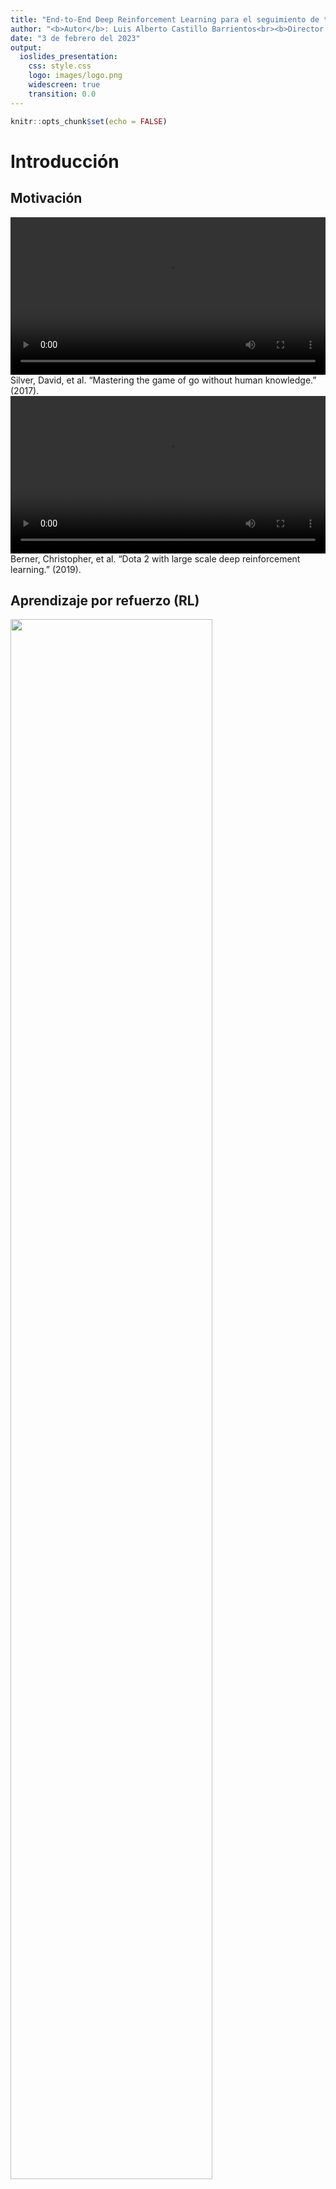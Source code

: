 ```yaml
---
title: "End-to-End Deep Reinforcement Learning para el seguimiento de trayectorias sobre superficies tridimensionales"
author: "<b>Autor</b>: Luis Alberto Castillo Barrientos<br><b>Director de tesis</b>: Dr. Reyes Rios Cabrera"
date: "3 de febrero del 2023"
output: 
  ioslides_presentation:
    css: style.css
    logo: images/logo.png
    widescreen: true
    transition: 0.0
---
```

```r
knitr::opts_chunk$set(echo = FALSE)
```

# Introducción

## Motivación {.flexbox .vcenter}

<div class="columns-2">
  <video width="100%" autoplay loop>
  <source src="videos/alphazero_2017_final.m4v" type="video/mp4"/>
  </video>
  <div align="center">
  Silver, David, et al. "Mastering the game of go without human knowledge." (2017).
  </div>
 
  <video width="100%" autoplay loop>
  <source src="videos/openai_five_dota_final.m4v" type="video/mp4"/>
  </video>
  <div align="center">
  Berner, Christopher, et al. "Dota 2 with large scale deep reinforcement learning." (2019).
  </div>
</div>

## Aprendizaje por refuerzo (RL) {.flexbox .vcenter}

<div align="center">
  <img src="images/rl-model.png" width="80%">
</div>

## Aprendizaje por refuerzo profundo (DRL) {.flexbox .vcenter}

<div align="center">
  <img src="images/rl-algos.png" width="90%">
</div>

## DRL aplicado a la robótica {.flexbox .vcenter}

<div class="columns-2">
  <video width="100%" autoplay loop>
  <source src="videos/shadow_hand_real_block_final.m4v" type="video/mp4"/>
  </video>
  <div align="center">
  Andrychowicz, OpenAI: Marcin, et al. "Learning dexterous in-hand manipulation." (2020).
  </div>
 
  <video width="100%" autoplay loop>
  <source src="videos/shadow_rubik_normal.m4v" type="video/mp4"/>
  </video>
  <div align="center">
  Akkaya, Ilge, et al. "Solving rubik's cube with a robot hand." (2019).
  </div>
</div>


## Planteamiento del problema {.flexbox .vcenter}

<div class="columns-2">
  Algunas de las complicaciones de aplicar directamente DRL a robots reales son:<br><br>
  <ul>
  <li>Ineficiencia de muestreo</li>
  <li>Riesgo de seguridad</li>
  <li>Es difícil reiniciar el entorno</li>
  </ul>
 
  <img src="images/robot-safety-zone.jpg" width="100%">
</div>

## Aprendiendo en simulación {.flexbox .vcenter}

<div class="columns-2">
  <video width="100%" autoplay loop>
  <source src="videos/openai_rubik.m4v" type="video/mp4"/>
  </video>
 
  <img src="images/open-rubik-overview.jpg" width="100%">
</div>

## Tiempo de entrenamiento en DRL en simulación {.flexbox .vcenter}

<div align="center">
  <img src="images/training-time.png" width="90%">
</div>

---

<div class="columns-2">
  "Learning dexterous in-hand manipulation" de OpenAI requirió de lo siguiente:
  
  - **Simulador**: MuJoCo
  - **Recursos (CPU)**: 6144 núcleos de CPU
  - **Recursos (GPU)**: 8 Nvidea V100 $\approx$ 896 teraFLOPS
  - **Entrenamiento**: 40 hrs
  - **Costo**: $ 7418.88 USD
 
  <video width="100%" autoplay loop>
  <source src="videos/shadow_hand_block.mp4" type="video/mp4"/>
  </video>
</div>


## Estado del arte {.flexbox .vcenter}

| Simulador | Física | Fotorrealista | DR  | ROS | GPU | Multi-GPU |
|-----------|:------:|:-------------:|:---:|:---:|:---:|:---------:|
| Gazebo	|   ✅   |  	❌   	| ❌  | ✅  | ✅  |	❌ 	|
| Pybullet  |   ✅   |  	❌   	| ❌  | ❌  | ✅  |	❌ 	|
| MuJoCo	|   ✅   |  	❌   	| ❌  | ❌  | ❌  |	❌ 	|
| Unity 	|   ❌   |  	✅   	| ❌  | ❌  | ✅  |	❌ 	|
| IsaacSim  |   ✅   |  	✅   	| ✅  | ✅  | ✅  |	✅ 	|

## Isaac Gym {.flexbox .vcenter}

<div class="columns-2">
  <video width="100%" autoplay loop>
  <source src="videos/isaac-gym-demo-01.m4v" type="video/mp4"/>
  </video>
  <video width="100%" autoplay loop>
  <source src="videos/isaac-gym-demo-03.m4v" type="video/mp4"/>
  </video>

  <img src="images/rl-compute-time-comparative.png" width="100%">
</div>

## Hipótesis {.flexbox .vcenter}

"Es posible generar una política de control optimizada para la solución de una tarea de seguimiento de trayectorias sobre superficies tridimensionales usando un robot manipulador, mediante un ambiente de simulación física realista que provea las observaciones necesarias para el entrenamiento, empleando una combinación de técnicas de control tradicionales y algoritmos de DRL de forma eficiente, reduciendo el número de interacciones del agente y los recursos computacionales durante el entrenamiento"

## Objetivos {.flexbox .vcenter}

- Realizar una comparación entre los simuladores robóticos y un estudio de compatibilidad con los frameworks de ML.
- Proponer una arquitectura experimental que permita generar las observaciones necesarias para el entrenamiento de un agente que permita resolver la tarea asignada.
- Hacer una comparación del rendimiento de entrenamiento, utilizando la metodología propuesta, variando los parámetros de simulación para la tarea propuesta.

## Contribución del proyecto {.flexbox .vcenter}

1. Desarrollo de una metodología de entrenamiento de modelos de DRL para resolver tareas de seguimiento de trayectorias en superficies tridimensionales de forma end-to-end.
2. Una política capaz de inferir de la fuerza aplicada a los motores a partir de solo las imágenes de un sensor RGBD ubicado en el efector final del robot.
4. Proposición de una arquitectura de entrenamiento que implementa un simulador robótico de vanguardia y un framework de DL de alto rendimiento de manera eficiente.
5. Reducción del tiempo y los recursos computacionales requeridos para el entrenamiento de modelos de DRL.

## Aplicaciones {.flexbox .vcenter}

<div class="columns-2">
  Aplicación directa de las políticas a la automatización de procesos industriales con robots:<br><br>
  <ul>
  <li>Soldadura</li>
  <li>Pintura</li>
  <li>Aplicación de aditivos</li>
  <li>Manufactura aditiva</li>
  </ul>
 
  <img src="images/welding-robot.jpg" width="80%">
  <img src="images/painting-robot.jpg" width="80%">
</div>


# Metodología

## Arquitectura del sistema de aprendizaje {.flexbox .vcenter}

<div align="center">
  <img src="images/system-design.jpg" width="90%">
</div>

## Generador de datos sintéticos de entrenamiento {.flexbox .vcenter}

<div class="columns-2">
$$
\mathbf{C}(u) = \sum_{i=0}^{i<n} N_{i,p}(u) \mathbf{P}_{i}
$$

$$
\begin{split}
N_{i, p}(u) = \frac{u-u_{i}}{u_{i+p}-u_{i}} N_{i,p-1}(u) + \cdots \\  \frac{u_{i+p+1}-u}{u_{i+p+1}-u_{i+1}} N_{i+1, p-1}(u)
\end{split}
$$

$$
N_{i, 0}(u)=\left\{\begin{array}{cc}
        1 & \text { si } u_{i} \leq u<u_{i+1} \\
        0 & \text { si no }
    \end{array}\right.
$$

<img src="images/bspline.png" width="100%">
</div>

## Mapeo de la trayectoria 2D a 3D

<div class="columns-2">
$$
\begin{align*} 
\textbf{p}_{uv} &= -\begin{bmatrix}
        2 \pi s + \pi \\
        \pi t + \frac{\pi}{2}
    \end{bmatrix} \\\\
\textbf{p}_{xyz} &= r \begin{bmatrix} 
        \cos{(v)} \cos{(u)} \\
        \cos{(v)} \sin{(u)} \\
        \sin{(v)}
    \end{bmatrix} \\\\
\textbf{n} &= \begin{bmatrix} \sin{(u)} \cos{(v)} \\ \sin{(v)} \sin{(u)} \\ \cos{(u)} \end{bmatrix}
\end{align*}
$$

<img src="images/spherical-coord.png" width="100%">
</div>


## Observación {.flexbox .vcenter}

<div align="center">
  <img src="images/agent-env-obs.png" width="90%">
</div>


## Espacio de acción

<img src="images/training-system.png" width="90%">

$$
\tau = \textbf{J}_{ee}^{T}(\textbf{q}) \textbf{M}_{\textbf{x}_{ee}}(\textbf{q}) [k_{p}(\delta_x) + k_v(\delta_{\dot{x}})] + \textbf{g}(\textbf{q})
$$

## Señal de recompensa {.flexbox .vcenter}

$$
\begin{align*}
\text{Distancia} \rightarrow R_{d} &= -{\lVert \textbf{x}_{ee} - \textbf{x}_d \lVert}_2 \\\\
\text{Orientación} \rightarrow R_{o} &= -{\lVert \mathcal{H}(\textbf{q}_d, \textbf{q}^{*}_{ee}) \lVert}_2 \\\\
\text{Regularización} \rightarrow R_{c} &= -{\lVert \textbf{a} \lVert}^{2}_2 \\\\
\text{Recompensa final} \rightarrow R &= \alpha R_d + \beta R_o + \gamma R_c
\end{align*}
$$

## Algoritmo de entrenamiento (PPO-Clip)

PPO-Clip actualiza la política con:
$$
\theta_{k+1} = \underset{\theta}{\mathrm{arg \space max}} \space \mathrm{E} \space \left[ L(s, a, \theta_k, \theta) \right]
$$

Función objetivo:
$$
L(s, a, \theta_k, \theta) = \min{\left( \frac{\pi_{\theta}(a|s)}{\pi_{\theta_{k}}(a|s)} A^{\pi_{\theta_{k}}}(s,a), \space\space g(\epsilon, A^{\pi_{\theta_{k}}}(s,a)) \right)}
$$

Donde:
$$
 g(\epsilon, A) = \left\{\begin{array}{cc}
        (1 + \epsilon)A & \text { si } A \geq 0 \\
        (1 - \epsilon)A & \text { si } A < 0
    \end{array}\right.
$$

---

<div align="center">
  <img src="images/ppo-clip-algo.png" width="90%">
</div>


## Arquitectura de red neuronal {.flexbox .vcenter}
 
<div align="center">
  <img src="images/nn-arch.png" width="90%">
</div>

# Resultados

## Desempeño de la política {.flexbox .vcenter}

<div style="width: 100%; overflow: hidden;" align="center">
  <div style="width: 40%; float: left;">
  | Métrica                 |     Promedio      | Mediana |
  |-------------------------|:-----------------:|:-------:|
  | Error en posición (mts) | $0.01 \pm 0.0003$ | $0.011$ |
  | Error en orientación    | $0.08 \pm 0.001$  | $0.089$ |
  </div>
  <div style="margin-left: 42%;">
  <img src="images/results-error.png" width="100%">
  </div>
</div>


## Resultados de entrenamiento {.flexbox .vcenter}

<div align="center">
  <img src="images/results-envs.png" width="85%">
</div>

## Demo {.flexbox .vcenter}

<div style="width: 100%; overflow: hidden;" align="center">
  <div style="width: 72%; float: left;">
  <video width="100%" autoplay loop>
  <source src="videos/best-policy-demo-full.m4v" type="video/mp4">
  </video>
  </div>
  <div style="margin-left: 75%;">
  <img src="images/sample-01.gif" width="65%">
  <img src="images/sample-02.gif" width="65%">
  <img src="images/sample-03.gif" width="65%">
  </div>
</div>

# Conclusiones y trabajo futuro

## Conclusiones {.flexbox .vcenter}

- Este trabajo propone metodología para resolver el problema de seguimiento de trayectoria en superficies tridimensionales de forma end-to-end, mediante una combinación de algoritmos de DRL y técnicas de control tradicionales.
- La política generada tiene una tasa de éxito del **96%** y un error en la posición de **$\pm$ 0.01** metros.
- Se logró reducir en **30%** el tiempo de entrenamiento mediante la paralelización de 512 ambientes en una sola GPU Nvidia 3070.
- Este trabajo es pionero en resolver tareas de manipulación guiadas con visión en la plataforma de investigación de RL de Isaac Gym y podría habilitar el desarrollo de trabajos futuros en el área de DRL y visión por computadora.

## Trabajo futuro {.flexbox .vcenter}

- Ampliar el estudio a otros agentes manipuladores y el desarrollo de políticas de control generalizadas.
- Transferir la política aprendida en simulación a agentes reales (i.e., sim2real) mediante el uso de técnicas de Domain Randomization.
- Ampliar el alcance de la tarea a cualquier objeto 3D arbitrario.